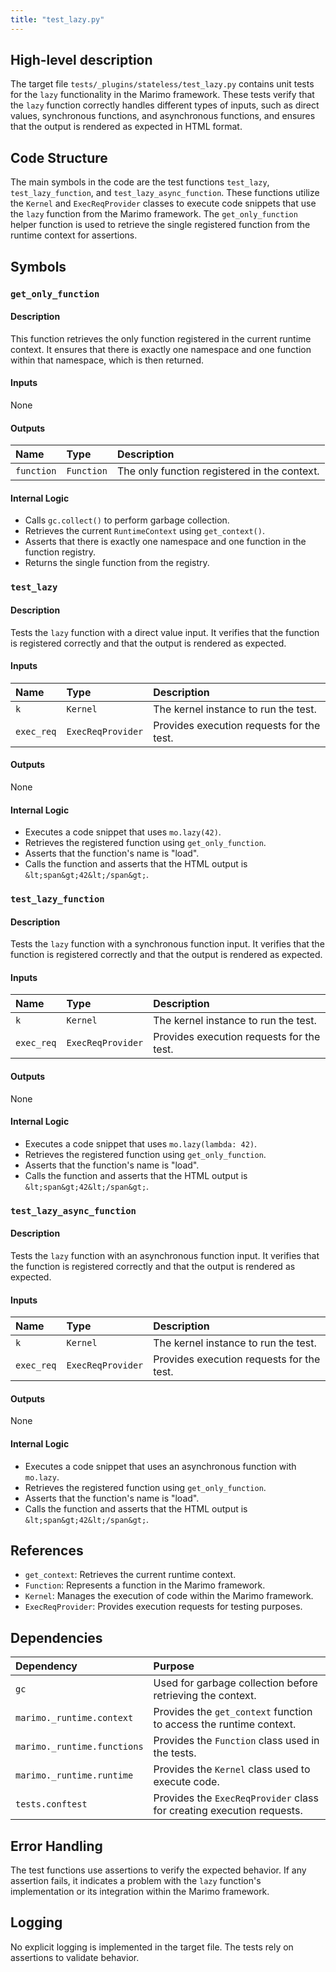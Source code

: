 ```yaml
---
title: "test_lazy.py"
---
```


## High-level description

The target file `tests/_plugins/stateless/test_lazy.py` contains unit tests for the `lazy` functionality in the Marimo framework. These tests verify that the `lazy` function correctly handles different types of inputs, such as direct values, synchronous functions, and asynchronous functions, and ensures that the output is rendered as expected in HTML format.

## Code Structure

The main symbols in the code are the test functions `test_lazy`, `test_lazy_function`, and `test_lazy_async_function`. These functions utilize the `Kernel` and `ExecReqProvider` classes to execute code snippets that use the `lazy` function from the Marimo framework. The `get_only_function` helper function is used to retrieve the single registered function from the runtime context for assertions.

## Symbols

### `get_only_function`
#### Description
This function retrieves the only function registered in the current runtime context. It ensures that there is exactly one namespace and one function within that namespace, which is then returned.

#### Inputs
None

#### Outputs
| Name           | Type          | Description                        |
|:---------------|:--------------|:-----------------------------------|
| `function`     | `Function`    | The only function registered in the context. |

#### Internal Logic
- Calls `gc.collect()` to perform garbage collection.
- Retrieves the current `RuntimeContext` using `get_context()`.
- Asserts that there is exactly one namespace and one function in the function registry.
- Returns the single function from the registry.

### `test_lazy`
#### Description
Tests the `lazy` function with a direct value input. It verifies that the function is registered correctly and that the output is rendered as expected.

#### Inputs
| Name     | Type            | Description                        |
|:---------|:----------------|:-----------------------------------|
| `k`      | `Kernel`        | The kernel instance to run the test. |
| `exec_req` | `ExecReqProvider` | Provides execution requests for the test. |

#### Outputs
None

#### Internal Logic
- Executes a code snippet that uses `mo.lazy(42)`.
- Retrieves the registered function using `get_only_function`.
- Asserts that the function's name is "load".
- Calls the function and asserts that the HTML output is `&lt;span&gt;42&lt;/span&gt;`.

### `test_lazy_function`
#### Description
Tests the `lazy` function with a synchronous function input. It verifies that the function is registered correctly and that the output is rendered as expected.

#### Inputs
| Name     | Type            | Description                        |
|:---------|:----------------|:-----------------------------------|
| `k`      | `Kernel`        | The kernel instance to run the test. |
| `exec_req` | `ExecReqProvider` | Provides execution requests for the test. |

#### Outputs
None

#### Internal Logic
- Executes a code snippet that uses `mo.lazy(lambda: 42)`.
- Retrieves the registered function using `get_only_function`.
- Asserts that the function's name is "load".
- Calls the function and asserts that the HTML output is `&lt;span&gt;42&lt;/span&gt;`.

### `test_lazy_async_function`
#### Description
Tests the `lazy` function with an asynchronous function input. It verifies that the function is registered correctly and that the output is rendered as expected.

#### Inputs
| Name     | Type            | Description                        |
|:---------|:----------------|:-----------------------------------|
| `k`      | `Kernel`        | The kernel instance to run the test. |
| `exec_req` | `ExecReqProvider` | Provides execution requests for the test. |

#### Outputs
None

#### Internal Logic
- Executes a code snippet that uses an asynchronous function with `mo.lazy`.
- Retrieves the registered function using `get_only_function`.
- Asserts that the function's name is "load".
- Calls the function and asserts that the HTML output is `&lt;span&gt;42&lt;/span&gt;`.

## References

- `get_context`: Retrieves the current runtime context.
- `Function`: Represents a function in the Marimo framework.
- `Kernel`: Manages the execution of code within the Marimo framework.
- `ExecReqProvider`: Provides execution requests for testing purposes.

## Dependencies

| Dependency | Purpose |
|:-----------|:--------|
| `gc` | Used for garbage collection before retrieving the context. |
| `marimo._runtime.context` | Provides the `get_context` function to access the runtime context. |
| `marimo._runtime.functions` | Provides the `Function` class used in the tests. |
| `marimo._runtime.runtime` | Provides the `Kernel` class used to execute code. |
| `tests.conftest` | Provides the `ExecReqProvider` class for creating execution requests. |

## Error Handling

The test functions use assertions to verify the expected behavior. If any assertion fails, it indicates a problem with the `lazy` function's implementation or its integration within the Marimo framework.

## Logging

No explicit logging is implemented in the target file. The tests rely on assertions to validate behavior.